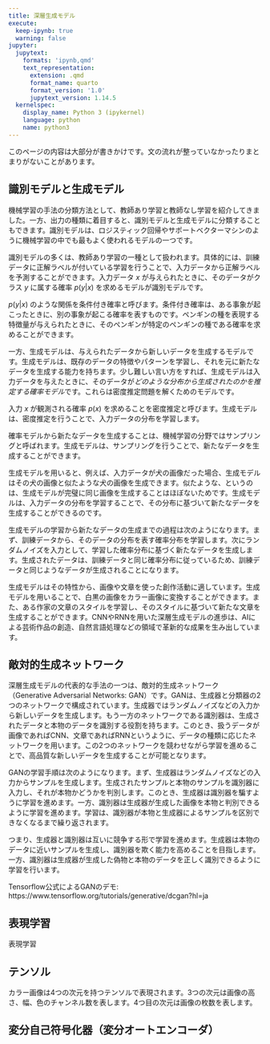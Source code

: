 ```yaml
---
title: 深層生成モデル
execute:
  keep-ipynb: true
  warning: false
jupyter:
  jupytext:
    formats: 'ipynb,qmd'
    text_representation:
      extension: .qmd
      format_name: quarto
      format_version: '1.0'
      jupytext_version: 1.14.5
  kernelspec:
    display_name: Python 3 (ipykernel)
    language: python
    name: python3
---
```


:::{.callout-caution}

このページの内容は大部分が書きかけです。文の流れが整っていなかったりまとまりがないことがあります。

:::

## 識別モデルと生成モデル

機械学習の手法の分類方法として、教師あり学習と教師なし学習を紹介してきました。一方、出力の種類に着目すると、識別モデルと生成モデルに分類することもできます。識別モデルは、ロジスティック回帰やサポートベクターマシンのように機械学習の中でも最もよく使われるモデルの一つです。

識別モデルの多くは、教師あり学習の一種として扱われます。具体的には、訓練データに正解ラベルが付いている学習を行うことで、入力データから正解ラベルを予測することができます。入力データ $x$ が与えられたときに、そのデータがクラス $y$ に属する確率 $p(y|x)$ を求めるモデルが識別モデルです。

$p(y|x)$ のような関係を条件付き確率と呼びます。条件付き確率は、ある事象が起こったときに、別の事象が起こる確率を表すものです。ペンギンの種を表現する特徴量が与えられたときに、そのペンギンが特定のペンギンの種である確率を求めることができます。

一方、生成モデルは、与えられたデータから新しいデータを生成するモデルです。生成モデルは、既存のデータの特徴やパターンを学習し、それを元に新たなデータを生成する能力を持ちます。少し難しい言い方をすれば、生成モデルは入力データを与えたときに、そのデータが*どのような分布から生成されたのかを推定する確率モデル*です。これらは密度推定問題を解くためのモデルです。

入力 $x$ が観測される確率 $p(x)$ を求めることを密度推定と呼びます。生成モデルは、密度推定を行うことで、入力データの分布を学習します。

確率モデルから新たなデータを生成することは、機械学習の分野ではサンプリングと呼ばれます。生成モデルは、サンプリングを行うことで、新たなデータを生成することができます。

生成モデルを用いると、例えば、入力データが犬の画像だった場合、生成モデルはその犬の画像と似たような犬の画像を生成できます。似たような、というのは、生成モデルが完璧に同じ画像を生成することはほぼないためです。生成モデルは、入力データの分布を学習することで、その分布に基づいて新たなデータを生成することができるのです。

生成モデルの学習から新たなデータの生成までの過程は次のようになります。まず、訓練データから、そのデータの分布を表す確率分布を学習します。次にランダムノイズを入力として、学習した確率分布に基づく新たなデータを生成します。生成されたデータは、訓練データと同じ確率分布に従っているため、訓練データと同じようなデータが生成されることになります。

生成モデルはその特性から、画像や文章を使った創作活動に適しています。生成モデルを用いることで、白黒の画像をカラー画像に変換することができます。また、ある作家の文章のスタイルを学習し、そのスタイルに基づいて新たな文章を生成することができます。CNNやRNNを用いた深層生成モデルの進歩は、AIによる芸術作品の創造、自然言語処理などの領域で革新的な成果を生み出しています。

## 敵対的生成ネットワーク

深層生成モデルの代表的な手法の一つは、敵対的生成ネットワーク（Generative Adversarial Networks: GAN）です。GANは、生成器と分類器の2つのネットワークで構成されています。生成器ではランダムノイズなどの入力から新しいデータを生成します。もう一方のネットワークである識別器は、生成されたデータと本物のデータを識別する役割を持ちます。このとき、扱うデータが画像であればCNN、文章であればRNNというように、データの種類に応じたネットワークを用います。この2つのネットワークを競わせながら学習を進めることで、高品質な新しいデータを生成することが可能となります。

GANの学習手順は次のようになります。まず、生成器はランダムノイズなどの入力からサンプルを生成します。生成されたサンプルと本物のサンプルを識別器に入力し、それが本物かどうかを判別します。このとき、生成器は識別器を騙すように学習を進めます。一方、識別器は生成器が生成した画像を本物と判別できるように学習を進めます。学習は、識別器が本物と生成器によるサンプルを区別できなくなるまで繰り返されます。

つまり、生成器と識別器は互いに競争する形で学習を進めます。生成器は本物のデータに近いサンプルを生成し、識別器を欺く能力を高めることを目指します。一方、識別器は生成器が生成した偽物と本物のデータを正しく識別できるように学習を行います。

:::{.callout-tip}
Tensorflow公式によるGANのデモ: https://www.tensorflow.org/tutorials/generative/dcgan?hl=ja
:::

## 表現学習

表現学習

## テンソル

カラー画像は4つの次元を持つテンソルで表現されます。3つの次元は画像の高さ、幅、色のチャンネル数を表します。4つ目の次元は画像の枚数を表します。

## 変分自己符号化器（変分オートエンコーダ）
